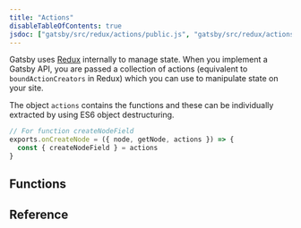 ```yaml
---
title: "Actions"
disableTableOfContents: true
jsdoc: ["gatsby/src/redux/actions/public.js", "gatsby/src/redux/actions/restricted.js"]
---
```




Gatsby uses [Redux](http://redux.js.org) internally to manage state. When you implement a Gatsby API, you are passed a collection of actions (equivalent to `boundActionCreators` in Redux) which you can use to manipulate state on your site.

The object `actions` contains the functions and these can be individually extracted by using ES6 object destructuring.
          
```javascript
// For function createNodeField
exports.onCreateNode = ({ node, getNode, actions }) => {
  const { createNodeField } = actions
}
```

## Functions
<APIContents docs={props.mergedFuncs} />

## Reference
<APIReference docs={props.mergedFuncs} />
